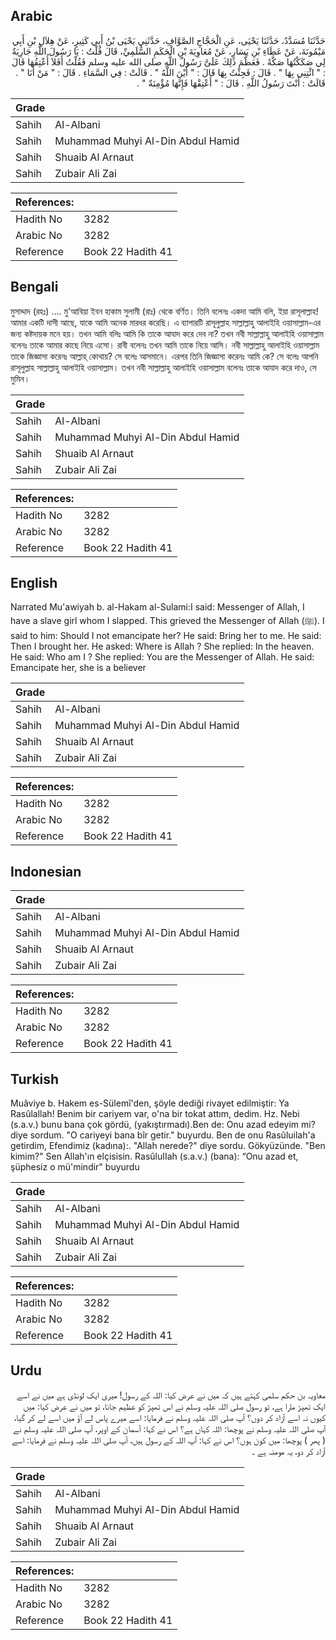 ## Arabic


<div dir="rtl" lang="ar" style={{fontSize:'larger',backgroundColor:'#f8f9fa',padding:20}}>
حَدَّثَنَا مُسَدَّدٌ، حَدَّثَنَا يَحْيَى، عَنِ الْحَجَّاجِ الصَّوَّافِ، حَدَّثَنِي يَحْيَى بْنُ أَبِي كَثِيرٍ، عَنْ هِلاَلِ بْنِ أَبِي مَيْمُونَةَ، عَنْ عَطَاءِ بْنِ يَسَارٍ، عَنْ مُعَاوِيَةَ بْنِ الْحَكَمِ السُّلَمِيِّ، قَالَ قُلْتُ ‏:‏ يَا رَسُولَ اللَّهِ جَارِيَةٌ لِي صَكَكْتُهَا صَكَّةً ‏.‏ فَعَظَّمَ ذَلِكَ عَلَىَّ رَسُولُ اللَّهِ صلى الله عليه وسلم فَقُلْتُ أَفَلاَ أُعْتِقُهَا قَالَ ‏:‏ ‏"‏ ائْتِنِي بِهَا ‏"‏ ‏.‏ قَالَ ‏:‏ فَجِئْتُ بِهَا قَالَ ‏:‏ ‏"‏ أَيْنَ اللَّهُ ‏"‏ ‏.‏ قَالَتْ ‏:‏ فِي السَّمَاءِ ‏.‏ قَالَ ‏:‏ ‏"‏ مَنْ أَنَا ‏"‏ ‏.‏ قَالَتْ ‏:‏ أَنْتَ رَسُولُ اللَّهِ ‏.‏ قَالَ ‏:‏ ‏"‏ أَعْتِقْهَا فَإِنَّهَا مُؤْمِنَةٌ ‏"‏ ‏.‏
</div>
<div style={{backgroundColor:'#f8f9fa',padding:20, marginBottom: 10}}><table> <thead> <tr> <th>Grade</th> <th></th> </tr> </thead> <tbody> <tr><td>Sahih</td><td>Al-Albani</td></tr><tr><td>Sahih</td><td>Muhammad Muhyi Al-Din Abdul Hamid</td></tr><tr><td>Sahih</td><td>Shuaib Al Arnaut</td></tr><tr><td>Sahih</td><td>Zubair Ali Zai</td></tr></tbody></table><table> <thead> <tr> <th>References:</th> <th></th> </tr> </thead> <tbody><tr><td>Hadith No</td><td>3282</td></tr><tr><td>Arabic No</td><td>3282</td></tr><tr><td>Reference</td><td>Book 22 Hadith 41</td></tr></tbody></table></div>

## Bengali


<div dir="ltr" lang="bn" style={{fontSize:'larger',backgroundColor:'#f8f9fa',padding:20}}>
মুসাদ্দাদ (রহঃ) .... মু'আবিয়া ইবন হাকাম সুলামী (রাঃ) থেকে বর্ণিত। তিনি বলেনঃ একদা আমি বলি, ইয়া রাসূলাল্লাহ! আমার একটি দাসী আছে, যাকে আমি অনেক মারধর করেছি। এ ব্যাপারটি রাসূলুল্লাহ সাল্লাল্লাহু আলাইহি ওয়াসাল্লাম-এর জন্য কষ্টদায়ক মনে হয়। তখন আমি বলিঃ আমি কি তাকে আযাদ করে দেব না? তখন নবী সাল্লাল্লাহু আলাইহি ওয়াসাল্লাম বলেনঃ তাকে আমার কাছে নিয়ে এসো। রাবী বলেনঃ তখন আমি তাকে নিয়ে আসি। নবী সাল্লাল্লাহু আলাইহি ওয়াসাল্লাম তাকে জিজ্ঞাসা করেনঃ আল্লাহ্‌ কোথায়? সে বলেঃ আসমানে। এরপর তিনি জিজ্ঞাসা করেনঃ আমি কে? সে বলেঃ আপনি রাসূলুল্লাহ সাল্লাল্লাহু আলাইহি ওয়াসাল্লাম। তখন নবী সাল্লাল্লাহু আলাইহি ওয়াসাল্লাম বলেনঃ তাকে আযাদ করে দাও, সে মুমিন।
</div>
<div style={{backgroundColor:'#f8f9fa',padding:20, marginBottom: 10}}><table> <thead> <tr> <th>Grade</th> <th></th> </tr> </thead> <tbody> <tr><td>Sahih</td><td>Al-Albani</td></tr><tr><td>Sahih</td><td>Muhammad Muhyi Al-Din Abdul Hamid</td></tr><tr><td>Sahih</td><td>Shuaib Al Arnaut</td></tr><tr><td>Sahih</td><td>Zubair Ali Zai</td></tr></tbody></table><table> <thead> <tr> <th>References:</th> <th></th> </tr> </thead> <tbody><tr><td>Hadith No</td><td>3282</td></tr><tr><td>Arabic No</td><td>3282</td></tr><tr><td>Reference</td><td>Book 22 Hadith 41</td></tr></tbody></table></div>

## English


<div dir="ltr" lang="en" style={{fontSize:'larger',backgroundColor:'#f8f9fa',padding:20}}>
Narrated Mu'awiyah b. al-Hakam al-Sulami:I said: Messenger of Allah, I have a slave girl whom I slapped. This grieved the Messenger of Allah (ﷺ). I said to him: Should I not emancipate her? He said: Bring her to me. He said: Then I brought her. He asked: Where is Allah ? She replied: In the heaven. He said: Who am I ? She replied: You are the Messenger of Allah. He said: Emancipate her, she is a believer
</div>
<div style={{backgroundColor:'#f8f9fa',padding:20, marginBottom: 10}}><table> <thead> <tr> <th>Grade</th> <th></th> </tr> </thead> <tbody> <tr><td>Sahih</td><td>Al-Albani</td></tr><tr><td>Sahih</td><td>Muhammad Muhyi Al-Din Abdul Hamid</td></tr><tr><td>Sahih</td><td>Shuaib Al Arnaut</td></tr><tr><td>Sahih</td><td>Zubair Ali Zai</td></tr></tbody></table><table> <thead> <tr> <th>References:</th> <th></th> </tr> </thead> <tbody><tr><td>Hadith No</td><td>3282</td></tr><tr><td>Arabic No</td><td>3282</td></tr><tr><td>Reference</td><td>Book 22 Hadith 41</td></tr></tbody></table></div>

## Indonesian


<div dir="ltr" lang="id" style={{fontSize:'larger',backgroundColor:'#f8f9fa',padding:20}}>

</div>
<div style={{backgroundColor:'#f8f9fa',padding:20, marginBottom: 10}}><table> <thead> <tr> <th>Grade</th> <th></th> </tr> </thead> <tbody> <tr><td>Sahih</td><td>Al-Albani</td></tr><tr><td>Sahih</td><td>Muhammad Muhyi Al-Din Abdul Hamid</td></tr><tr><td>Sahih</td><td>Shuaib Al Arnaut</td></tr><tr><td>Sahih</td><td>Zubair Ali Zai</td></tr></tbody></table><table> <thead> <tr> <th>References:</th> <th></th> </tr> </thead> <tbody><tr><td>Hadith No</td><td>3282</td></tr><tr><td>Arabic No</td><td>3282</td></tr><tr><td>Reference</td><td>Book 22 Hadith 41</td></tr></tbody></table></div>

## Turkish


<div dir="ltr" lang="tr" style={{fontSize:'larger',backgroundColor:'#f8f9fa',padding:20}}>
Muâviye b. Hakem es-Sülemî'den, şöyle dediği rivayet edilmiştir: Ya Rasûlallah! Benim bir cariyem var, o'na bir tokat attım, dedim. Hz. Nebi (s.a.v.) bunu bana çok gördü, (yakıştırmadı).Ben de: Onu azad edeyim mi? diye sordum. "O cariyeyi bana bîr getir." buyurdu. Ben de onu Rasûluilah'a getirdim, Efendimiz (kadına):. "Allah nerede?" diye sordu. Gökyüzünde. "Ben kimim?" Sen Allah'ın elçisisin. RasûluIIah (s.a.v.) (bana): “Onu azad et, şüphesiz o mü'mindir" buyurdu
</div>
<div style={{backgroundColor:'#f8f9fa',padding:20, marginBottom: 10}}><table> <thead> <tr> <th>Grade</th> <th></th> </tr> </thead> <tbody> <tr><td>Sahih</td><td>Al-Albani</td></tr><tr><td>Sahih</td><td>Muhammad Muhyi Al-Din Abdul Hamid</td></tr><tr><td>Sahih</td><td>Shuaib Al Arnaut</td></tr><tr><td>Sahih</td><td>Zubair Ali Zai</td></tr></tbody></table><table> <thead> <tr> <th>References:</th> <th></th> </tr> </thead> <tbody><tr><td>Hadith No</td><td>3282</td></tr><tr><td>Arabic No</td><td>3282</td></tr><tr><td>Reference</td><td>Book 22 Hadith 41</td></tr></tbody></table></div>

## Urdu


<div dir="rtl" lang="ur" style={{fontSize:'larger',backgroundColor:'#f8f9fa',padding:20}}>
معاویہ بن حکم سلمی کہتے ہیں کہ میں نے عرض کیا: اللہ کے رسول! میری ایک لونڈی ہے میں نے اسے ایک تھپڑ مارا ہے، تو رسول صلی اللہ علیہ وسلم نے اس تھپڑ کو عظیم جانا، تو میں نے عرض کیا: میں کیوں نہ اسے آزاد کر دوں؟ آپ صلی اللہ علیہ وسلم نے فرمایا: اسے میرے پاس لے آؤ میں اسے لے کر گیا، آپ صلی اللہ علیہ وسلم نے پوچھا: اللہ کہاں ہے؟ اس نے کہا: آسمان کے اوپر، آپ صلی اللہ علیہ وسلم نے ( پھر ) پوچھا: میں کون ہوں؟ اس نے کہا: آپ اللہ کے رسول ہیں، آپ صلی اللہ علیہ وسلم نے فرمایا: اسے آزاد کر دو، یہ مومنہ ہے ۔
</div>
<div style={{backgroundColor:'#f8f9fa',padding:20, marginBottom: 10}}><table> <thead> <tr> <th>Grade</th> <th></th> </tr> </thead> <tbody> <tr><td>Sahih</td><td>Al-Albani</td></tr><tr><td>Sahih</td><td>Muhammad Muhyi Al-Din Abdul Hamid</td></tr><tr><td>Sahih</td><td>Shuaib Al Arnaut</td></tr><tr><td>Sahih</td><td>Zubair Ali Zai</td></tr></tbody></table><table> <thead> <tr> <th>References:</th> <th></th> </tr> </thead> <tbody><tr><td>Hadith No</td><td>3282</td></tr><tr><td>Arabic No</td><td>3282</td></tr><tr><td>Reference</td><td>Book 22 Hadith 41</td></tr></tbody></table></div>